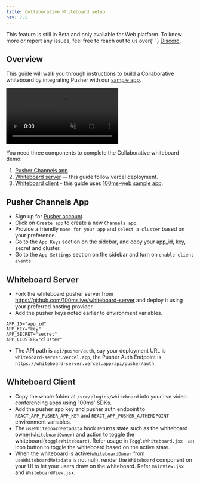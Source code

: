 ```yaml
---
title: Collaborative Whiteboard setup
nav: 7.5
---
```


<Note type="warning">
    This feature is still in Beta and only available for Web platform. To know more or report any
    issues, feel free to reach out to us over{' '}
    <a href={'https://discord.com/invite/kGdmszyzq2'}>Discord</a>.
</Note>

## Overview

This guide will walk you through instructions to build a Collaborative whiteboard by integrating Pusher with our [sample app](https://github.com/100mslive/100ms-web).

<video loop="true" autoplay="autoPlay" controls="controls" id="vid" muted>
    <source src="/docs/guides/whiteboard-demo.mp4" type="video/mp4" />
</video>
<br />

You need three components to complete the Collaborative whiteboard demo:

1. [Pusher Channels app](#usher-channels-app)
2. [Whiteboard server](#whiteboard-server) — this guide follow vercel deployment.
3. [Whiteboard client](#whiteboard-client) - this guide uses [100ms-web sample app](https://github.com/100mslive/100ms-web).

## Pusher Channels App

-   Sign up for [Pusher account](https://pusher.com/).
-   Click on `Create app` to create a new `Channels app`.
-   Provide a friendly `name for your app` and `select a cluster` based on your preference.
-   Go to the `App Keys` section on the sidebar, and copy your app_id, key, secret and cluster.
-   Go to the `App Settings` section on the sidebar and turn on `enable client events`.

## Whiteboard Server

-   Fork the whiteboard pusher server from https://github.com/100mslive/whiteboard-server and deploy it using your preferred hosting provider.
-   Add the pusher keys noted earlier to environment variables.

```environment
APP_ID="app_id"
APP_KEY="key"
APP_SECRET="secret"
APP_CLUSTER="cluster"
```

-   The API path is `api/pusher/auth`, say your deployment URL is `whiteboard-server.vercel.app`, the Pusher Auth Endpoint is `https://whiteboard-server.vercel.app/api/pusher/auth`

## Whiteboard Client

-   Copy the whole folder at `/src/plugins/whiteboard` into your live video conferencing apps using 100ms' SDKs.
-   Add the pusher app key and pusher auth endpoint to `REACT_APP_PUSHER_APP_KEY` and `REACT_APP_PUSHER_AUTHENDPOINT` environment variables.
-   The `useWhiteboardMetadata` hook returns state such as the whiteboard owner(`whiteboardOwner`) and action to toggle the whiteboard(`toggleWhiteboard`). Refer usage in `ToggleWhiteboard.jsx` - an icon button to toggle the whiteboard based on the active state.
-   When the whiteboard is active(`whiteboardOwner` from `useWhiteboardMetadata` is not null), render the `Whiteboard` component on your UI to let your users draw on the whiteboard. Refer `mainView.jsx` and `WhiteboardView.jsx`.
